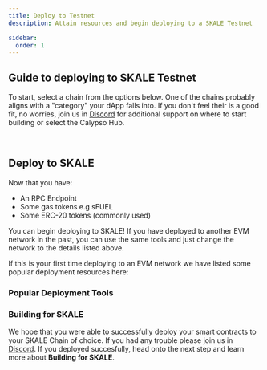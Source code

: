 ```yaml
---
title: Deploy to Testnet
description: Attain resources and begin deploying to a SKALE Testnet

sidebar:
  order: 1
---
```


## Guide to deploying to SKALE Testnet

To start, select a chain from the options below.
One of the chains probably aligns with a "category" your dApp falls into. If you don't feel their is a good fit,
no worries, join us in [Discord](https://discord.com/invite/gM5XBy6) for additional support on where to start building or
select the Calypso Hub.

<br />
<SelectChain client:load />
<GasAndTokens client:load />

## Deploy to SKALE

Now that you have:

- An RPC Endpoint
- Some gas tokens e.g sFUEL
- Some ERC-20 tokens (commonly used)

You can begin deploying to SKALE! If you have deployed to another EVM network in the past,
you can use the same tools and just change the network to the details listed above.

If this is your first time deploying to an EVM network we have listed some popular deployment resources here:

### Popular Deployment Tools
<CardGrid>
		<LinkCard
			title="Foundry"
			href="https://book.getfoundry.sh"
			description="For developers familiar with Rust"
		/>
		<LinkCard
			title="Hardhat"
			href="https://hardhat.org"
			description="For developers familiar with JavaScript"
		/>
		<LinkCard
			title="OpenZeppelin Wizard"
			href="https://wizard.openzeppelin.com"
			description="For developers with limited Solidity experience"
		/>
		<LinkCard
			title="Remix IDE"
			href="https://remix.ethereum.org"
			description="For developers with limited programming experience"
		/>
</CardGrid>

### Building for SKALE

We hope that you were able to successfully deploy your smart contracts to your SKALE Chain of choice.
If you had any trouble please join us in [Discord](https://discord.com/invite/gM5XBy6). If you deployed succesfully, head
onto the next step and learn more about **Building for SKALE**.

<LinkCard
	title="Next Step: Build for SKALE"
	description="Learn more about how to build for SKALE"
	href="/quick-start/building-for-skale"
/>
